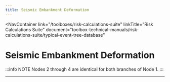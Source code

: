 ```yaml
---
title: Seismic Embankment Deformation
---
```



<NavContainer
  link="/toolboxes/risk-calculations-suite"
  linkTitle="Risk Calculations Suite"
  document="toolbox-technical-manuals/risk-calculations-suite/typical-event-tree-database"
></NavContainer>

# Seismic Embankment Deformation

<FigureNoRef 
    src="/figures/toolbox-technical-manuals/risk-calculations-suite/typical-event-tree-database/v1.4/Seismic-Embankment-Deformation.png" 
    alt="Seismic Embankment Deformation event tree" />

:::info NOTE
Nodes 2 through 4 are identical for both branches of Node 1.
:::

---
